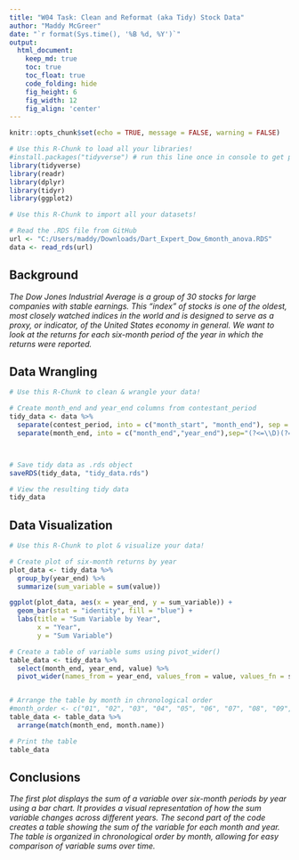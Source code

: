 ---
title: "W04 Task: Clean and Reformat (aka Tidy) Stock Data"
author: "Maddy McGreer"
date: "`r format(Sys.time(), '%B %d, %Y')`"
output:
  html_document:  
    keep_md: true
    toc: true
    toc_float: true
    code_folding: hide
    fig_height: 6
    fig_width: 12
    fig_align: 'center'
---

```{r, echo=FALSE}
knitr::opts_chunk$set(echo = TRUE, message = FALSE, warning = FALSE)
```

```{r load_libraries, include=FALSE}
# Use this R-Chunk to load all your libraries!
#install.packages("tidyverse") # run this line once in console to get package
library(tidyverse)
library(readr)
library(dplyr)
library(tidyr)
library(ggplot2)

```

```{r load_data}
# Use this R-Chunk to import all your datasets!

# Read the .RDS file from GitHub
url <- "C:/Users/maddy/Downloads/Dart_Expert_Dow_6month_anova.RDS"
data <- read_rds(url)


```

## Background

_The Dow Jones Industrial Average is a group of 30 stocks for large companies with stable earnings. This “index” of stocks is one of the oldest, most closely watched indices in the world and is designed to serve as a proxy, or indicator, of the United States economy in general. We want to look at the returns for each six-month period of the year in which the returns were reported. _

## Data Wrangling


```{r tidy_data}
# Use this R-Chunk to clean & wrangle your data!

# Create month_end and year_end columns from contestant_period
tidy_data <- data %>%
  separate(contest_period, into = c("month_start", "month_end"), sep = "-")%>%
  separate(month_end, into = c("month_end","year_end"),sep="(?<=\\D)(?=\\d)",remove=TRUE)



# Save tidy data as .rds object
saveRDS(tidy_data, "tidy_data.rds")

# View the resulting tidy data
tidy_data

```

## Data Visualization

```{r plot_data}
# Use this R-Chunk to plot & visualize your data!

# Create plot of six-month returns by year
plot_data <- tidy_data %>%
  group_by(year_end) %>%
  summarize(sum_variable = sum(value))

ggplot(plot_data, aes(x = year_end, y = sum_variable)) +
  geom_bar(stat = "identity", fill = "blue") +
  labs(title = "Sum Variable by Year",
       x = "Year",
       y = "Sum Variable")

# Create a table of variable sums using pivot_wider()
table_data <- tidy_data %>%
  select(month_end, year_end, value) %>%
  pivot_wider(names_from = year_end, values_from = value, values_fn = sum) 


# Arrange the table by month in chronological order
#month_order <- c("01", "02", "03", "04", "05", "06", "07", "08", "09", "10", "11", "12")
table_data <- table_data %>%
  arrange(match(month_end, month.name))

# Print the table
table_data

```

## Conclusions

_The first plot displays the sum of a variable over six-month periods by year using a bar chart. It provides a visual representation of how the sum variable changes across different years. The second part of the code creates a table showing the sum of the variable for each month and year. The table is organized in chronological order by month, allowing for easy comparison of variable sums over time._
